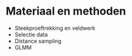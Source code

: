 # Materiaal en methoden {#materiaal-en-methoden}

-   Steekproeftrekking en veldwerk
-   Selectie data
-   Distance sampling
-   GLMM
